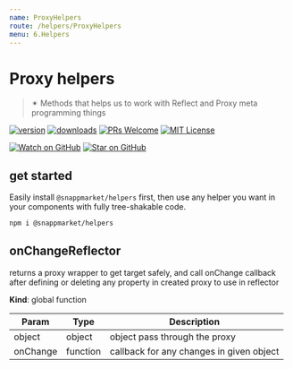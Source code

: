 ```yaml
---
name: ProxyHelpers
route: /helpers/ProxyHelpers
menu: 6.Helpers
---
```



# Proxy helpers
> ✴ Methods that helps us to work with Reflect and Proxy meta programming things

[![version](https://img.shields.io/npm/v/@snappmarket/helpers.svg?style=flat-square)](https://www.npmjs.com/package/@snappmarket/helpers)
[![downloads](https://img.shields.io/npm/dm/@snappmarket/helpers.svg?style=flat-square)](https://www.npmtrends.com/@snappmarket/helpers)
[![PRs Welcome](https://img.shields.io/badge/PRs-welcome-brightgreen.svg?style=flat-square)](http://makeapullrequest.com)
[![MIT License](https://img.shields.io/npm/l/@snappmarket/helpers.svg?style=flat-square)](https://github.com/snappmarket/frontend-toolbox/blob/develop/packages/ui/index.mdx)

[![Watch on GitHub](https://img.shields.io/github/watchers/snappmarket/frontend-toolbox.svg?style=social)](https://github.com/snappmarket/frontend-toolbox/watchers)
[![Star on GitHub](https://img.shields.io/github/stars/snappmarket/frontend-toolbox.svg?style=social)](https://github.com/snappmarket/frontend-toolbox/stargazers)

## get started

Easily install `@snappmarket/helpers` first, then use any helper you want in your components with fully
tree-shakable code.

```bash
npm i @snappmarket/helpers
```

<!-- doc -->
<a name="onChangeReflector"></a>

## onChangeReflector
returns a proxy wrapper to get target safely,
and call onChange callback after defining or deleting any property in created proxy to use in reflector

**Kind**: global function

| Param | Type | Description |
| --- | --- | --- |
| object | object | object pass through the proxy |
| onChange | function | callback for any changes in given object |

